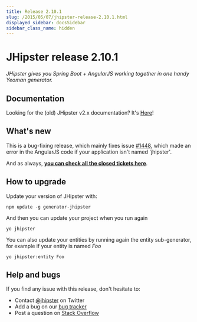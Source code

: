 ```yaml
---
title: Release 2.10.1
slug: /2015/05/07/jhipster-release-2.10.1.html
displayed_sidebar: docsSidebar
sidebar_class_name: hidden
---
```


JHipster release 2.10.1
==================

*JHipster gives you Spring Boot + AngularJS working together in one handy Yeoman generator.*

Documentation
----------

Looking for the (old) JHipster v2.x documentation? It's [Here](/documentation-archive)!

What's new
----------

This is a bug-fixing release, which mainly fixes issue [#1448](https://github.com/jhipster/generator-jhipster/issues/1448), which made an error in the AngularJS code if your application isn't named 'jhipster'.

And as always, __[you can check all the closed tickets here](https://github.com/jhipster/generator-jhipster/issues?q=milestone%3A2.10.1+is%3Aclosed)__.

How to upgrade
------------

Update your version of JHipster with:

```
npm update -g generator-jhipster
```

And then you can update your project when you run again

```
yo jhipster
```

You can also update your entities by running again the entity sub-generator, for example if your entity is named _Foo_

```
yo jhipster:entity Foo
```

Help and bugs
--------------

If you find any issue with this release, don't hesitate to:

- Contact [@jhipster](https://twitter.com/jhipster) on Twitter
- Add a bug on our [bug tracker](https://github.com/jhipster/generator-jhipster/issues?state=open)
- Post a question on [Stack Overflow](http://stackoverflow.com/tags/jhipster/info)
